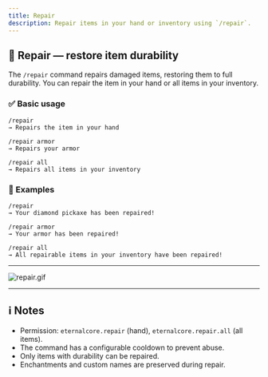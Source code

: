 ```yaml
---
title: Repair
description: Repair items in your hand or inventory using `/repair`.
---
```


## 🔧 Repair — restore item durability

The `/repair` command repairs damaged items, restoring them to full durability. You can repair the item in your hand or all items in your inventory.

### ✅ Basic usage

```text
/repair
→ Repairs the item in your hand

/repair armor
→ Repairs your armor

/repair all
→ Repairs all items in your inventory
```

### 🎯 Examples

```text
/repair
→ Your diamond pickaxe has been repaired!

/repair armor
→ Your armor has been repaired!

/repair all
→ All repairable items in your inventory have been repaired!
```

---

![repair.gif](/docs/eternalcore/repair.gif)

---

## ℹ️ Notes

- Permission: `eternalcore.repair` (hand), `eternalcore.repair.all` (all items).
- The command has a configurable cooldown to prevent abuse.
- Only items with durability can be repaired.
- Enchantments and custom names are preserved during repair.

